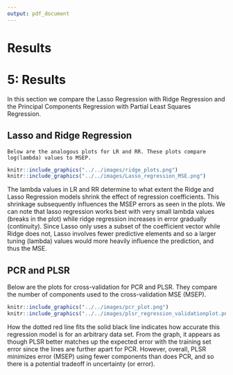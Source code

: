 ```yaml
---
output: pdf_document
---
```


# Results

# 5: Results

In this section we compare the Lasso Regression with Ridge Regression and the Principal Components Regression with Partial Least Squares Regression.
  
## Lasso and Ridge Regression
    Below are the analogous plots for LR and RR. These plots compare log(lambda) values to MSEP.

```r
knitr::include_graphics("../../images/ridge_plots.png")
knitr::include_graphics("../../images/Lasso_regression_MSE.png")
``` 

The lambda values in LR and RR determine to what extent the Ridge and Lasso Regression models shrink the effect of regression coefficients. This shrinkage subsequently influences the MSEP errors as seen in the plots. We can note that lasso regression works best with very small lambda values (breaks in the plot) while ridge regression increases in error gradually (continuity). Since Lasso only uses a subset of the coefficient vector while Ridge does not, Lasso involves fewer predictive elements and so a larger tuning (lambda) values would more heavily influence the prediction, and thus the MSE.   
    
## PCR and PLSR

Below are the plots for cross-validation for PCR and PLSR. They compare the number of components used to the cross-validation MSE (MSEP). 
    
```r
knitr::include_graphics("../../images/pcr_plot.png")
knitr::include_graphics("../../images/plsr_regression_validationplot.png")
``` 

How the dotted red line fits the solid black line indicates how accurate this regression model is for an arbitrary data set. From the graph, it appears as though PLSR better matches up the expected error with the training set error since the lines are further apart for PCR. However, overall, PLSR minimizes error (MSEP) using fewer components than does PCR, and so there is a potential tradeoff in uncertainty (or error).
    
